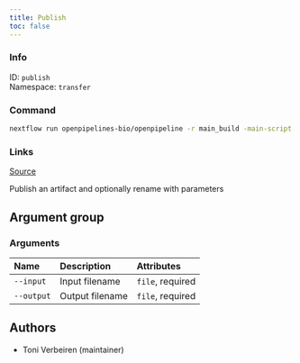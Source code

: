 ```yaml
---
title: Publish
toc: false
---
```


::: {.column-margin}

### Info

ID: `publish`  
Namespace: `transfer`

### Command

```bash
nextflow run openpipelines-bio/openpipeline -r main_build -main-script target/nextflow/transfer/publish/main.nf --help
```

### Links
[Source](https://github.com/openpipelines-bio/openpipeline/blob/main/src/transfer/publish){.btn-action .btn-sm .btn-info .btn role="button"}
:::

Publish an artifact and optionally rename with parameters

## Argument group

### Arguments



:::{.column-body-outset}
|Name       |Description     |Attributes       |
|:----------|:---------------|:----------------|
|`--input`  |Input filename  |`file`, required |
|`--output` |Output filename |`file`, required |
:::

## Authors

 * Toni Verbeiren  (maintainer)
